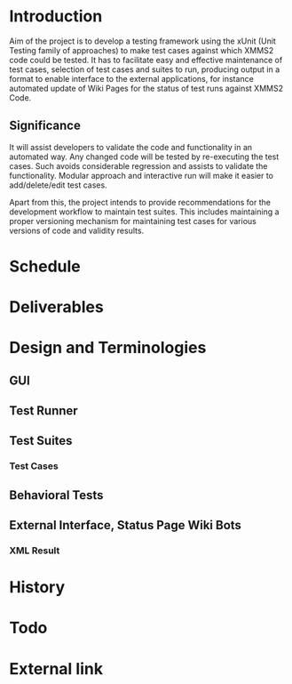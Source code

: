 =Introduction=

Aim of the project is to develop a testing framework using the xUnit (Unit Testing family of approaches) to make test cases against which XMMS2 code could be tested. It has to facilitate easy and effective maintenance of test cases, selection of test cases and suites to run, producing output in a format to enable interface to the external applications, for instance automated update of Wiki Pages for the status of test runs against XMMS2 Code.

==Significance==

It will assist developers to validate the code and functionality in an automated way. Any changed code will be tested by re-executing the test cases. Such avoids considerable regression and assists to validate the functionality. Modular approach and interactive run will make it easier to add/delete/edit test cases. 

Apart from this, the project intends to provide recommendations for the development workflow to maintain test suites. This includes maintaining a proper versioning mechanism for maintaining test cases for various versions of code and validity results.

=Schedule=
=Deliverables=
=Design and Terminologies=
==GUI==
==Test Runner==
==Test Suites==
===Test Cases===
==Behavioral Tests==
==External Interface, Status Page Wiki Bots==
===XML Result===
=History=
=Todo=
=External link=